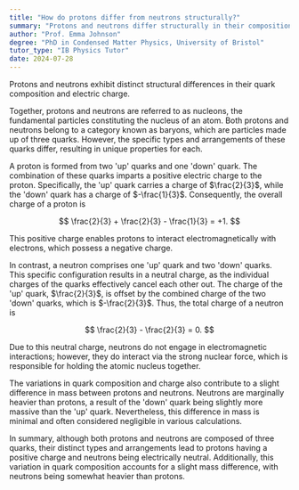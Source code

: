 ```yaml
---
title: "How do protons differ from neutrons structurally?"
summary: "Protons and neutrons differ structurally in their composition of quarks and their electric charge."
author: "Prof. Emma Johnson"
degree: "PhD in Condensed Matter Physics, University of Bristol"
tutor_type: "IB Physics Tutor"
date: 2024-07-28
---
```


Protons and neutrons exhibit distinct structural differences in their quark composition and electric charge.

Together, protons and neutrons are referred to as nucleons, the fundamental particles constituting the nucleus of an atom. Both protons and neutrons belong to a category known as baryons, which are particles made up of three quarks. However, the specific types and arrangements of these quarks differ, resulting in unique properties for each.

A proton is formed from two 'up' quarks and one 'down' quark. The combination of these quarks imparts a positive electric charge to the proton. Specifically, the 'up' quark carries a charge of $\frac{2}{3}$, while the 'down' quark has a charge of $-\frac{1}{3}$. Consequently, the overall charge of a proton is 

$$
\frac{2}{3} + \frac{2}{3} - \frac{1}{3} = +1.
$$

This positive charge enables protons to interact electromagnetically with electrons, which possess a negative charge.

In contrast, a neutron comprises one 'up' quark and two 'down' quarks. This specific configuration results in a neutral charge, as the individual charges of the quarks effectively cancel each other out. The charge of the 'up' quark, $\frac{2}{3}$, is offset by the combined charge of the two 'down' quarks, which is $-\frac{2}{3}$. Thus, the total charge of a neutron is 

$$
\frac{2}{3} - \frac{2}{3} = 0.
$$

Due to this neutral charge, neutrons do not engage in electromagnetic interactions; however, they do interact via the strong nuclear force, which is responsible for holding the atomic nucleus together.

The variations in quark composition and charge also contribute to a slight difference in mass between protons and neutrons. Neutrons are marginally heavier than protons, a result of the 'down' quark being slightly more massive than the 'up' quark. Nevertheless, this difference in mass is minimal and often considered negligible in various calculations.

In summary, although both protons and neutrons are composed of three quarks, their distinct types and arrangements lead to protons having a positive charge and neutrons being electrically neutral. Additionally, this variation in quark composition accounts for a slight mass difference, with neutrons being somewhat heavier than protons.
    